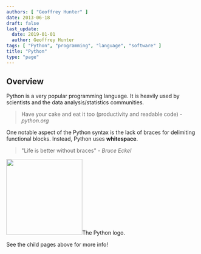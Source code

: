 ```yaml
---
authors: [ "Geoffrey Hunter" ]
date: 2013-06-18
draft: false
last_update:
  date: 2019-01-01
  author: Geoffrey Hunter
tags: [ "Python", "programming", "language", "software" ]
title: "Python"
type: "page"
---
```



## Overview

Python is a very popular programming language. It is heavily used by scientists and the data analysis/statistics communities.
 
> Have your cake and eat it too (productivity and readable code) - _python.org_

One notable aspect of the Python syntax is the lack of braces for delimiting functional blocks. Instead, Python uses **whitespace**.

> "Life is better without braces" - _Bruce Eckel_


<Image src={python_icon} width="200px">The Python logo.</Image>

See the child pages above for more info!